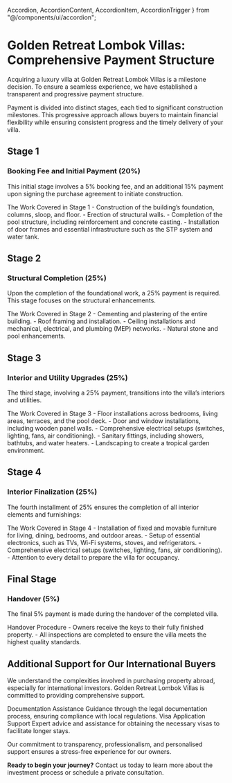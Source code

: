   Accordion,
  AccordionContent,
  AccordionItem,
  AccordionTrigger
} from "@/components/ui/accordion";

# Golden Retreat Lombok Villas: Comprehensive Payment Structure

Acquiring a luxury villa at Golden Retreat Lombok Villas is a milestone decision. To ensure a seamless experience, we have established a transparent and progressive payment structure.

Payment is divided into distinct stages, each tied to significant construction milestones. This progressive approach allows buyers to maintain financial flexibility while ensuring consistent progress and the timely delivery of your villa.

## Stage 1

### Booking Fee and Initial Payment (20%)

This initial stage involves a 5% booking fee, and an additional 15% payment upon signing the purchase agreement to initiate construction.

<Accordion type="single" collapsible>
  <AccordionItem value="item-1">
    <AccordionTrigger className="text-xl font-semibold">
      The Work Covered in Stage 1
    </AccordionTrigger>
    <AccordionContent className="text-sm font-sans text-pretty">
      - Construction of the building’s foundation, columns, sloop, and floor.
    </AccordionContent>
    <AccordionContent className="text-sm font-sans text-pretty">
      - Erection of structural walls.
    </AccordionContent>
    <AccordionContent className="text-sm font-sans text-pretty">
      - Completion of the pool structure, including reinforcement and concrete
      casting.
    </AccordionContent>
    <AccordionContent className="text-sm font-sans text-pretty">
      - Installation of door frames and essential infrastructure such as the STP
      system and water tank.
    </AccordionContent>
  </AccordionItem>
</Accordion>

## Stage 2

### Structural Completion (25%)

Upon the completion of the foundational work, a 25% payment is required. This stage focuses on the structural enhancements.

<Accordion type="single" collapsible>
  <AccordionItem value="item-1">
    <AccordionTrigger className="text-xl font-semibold">
      The Work Covered in Stage 2
    </AccordionTrigger>
    <AccordionContent className="text-sm font-sans text-pretty">
      - Cementing and plastering of the entire building.
    </AccordionContent>
    <AccordionContent className="text-sm font-sans text-pretty">
      - Roof framing and installation.
    </AccordionContent>
    <AccordionContent className="text-sm font-sans text-pretty">
      - Ceiling installations and mechanical, electrical, and plumbing (MEP)
      networks.
    </AccordionContent>
    <AccordionContent className="text-sm font-sans text-pretty">
      - Natural stone and pool enhancements.
    </AccordionContent>
  </AccordionItem>
</Accordion>

## Stage 3

### Interior and Utility Upgrades (25%)

The third stage, involving a 25% payment, transitions into the villa’s interiors and utilities.

<Accordion type="single" collapsible>
  <AccordionItem value="item-1">
    <AccordionTrigger className="text-xl font-semibold">
      The Work Covered in Stage 3
    </AccordionTrigger>
    <AccordionContent className="text-sm font-sans text-pretty">
      - Floor installations across bedrooms, living areas, terraces, and the
      pool deck.
    </AccordionContent>
    <AccordionContent className="text-sm font-sans text-pretty">
      - Door and window installations, including wooden panel walls.
    </AccordionContent>
    <AccordionContent className="text-sm font-sans text-pretty">
      - Comprehensive electrical setups (switches, lighting, fans, air
      conditioning).
    </AccordionContent>
    <AccordionContent className="text-sm font-sans text-pretty">
      - Sanitary fittings, including showers, bathtubs, and water heaters.
    </AccordionContent>
    <AccordionContent className="text-sm font-sans text-pretty">
      - Landscaping to create a tropical garden environment.
    </AccordionContent>
  </AccordionItem>
</Accordion>

## Stage 4

### Interior Finalization (25%)

The fourth installment of 25% ensures the completion of all interior elements and furnishings:

<Accordion type="single" collapsible>
  <AccordionItem value="item-1">
    <AccordionTrigger className="text-xl font-semibold">
      The Work Covered in Stage 4
    </AccordionTrigger>
    <AccordionContent className="text-sm font-sans text-pretty">
      - Installation of fixed and movable furniture for living, dining,
      bedrooms, and outdoor areas.
    </AccordionContent>
    <AccordionContent className="text-sm font-sans text-pretty">
      - Setup of essential electronics, such as TVs, Wi-Fi systems, stoves, and
      refrigerators.
    </AccordionContent>
    <AccordionContent className="text-sm font-sans text-pretty">
      - Comprehensive electrical setups (switches, lighting, fans, air
      conditioning).
    </AccordionContent>
    <AccordionContent className="text-sm font-sans text-pretty">
      - Attention to every detail to prepare the villa for occupancy.
    </AccordionContent>
  </AccordionItem>
</Accordion>

## Final Stage

### Handover (5%)

The final 5% payment is made during the handover of the completed villa.

<Accordion type="single" collapsible>
  <AccordionItem value="item-1">
    <AccordionTrigger className="text-xl font-semibold">
      Handover Procedure
    </AccordionTrigger>
    <AccordionContent className="text-sm font-sans text-pretty">
      - Owners receive the keys to their fully finished property.
    </AccordionContent>
    <AccordionContent className="text-sm font-sans text-pretty">
      - All inspections are completed to ensure the villa meets the highest
      quality standards.
    </AccordionContent>
  </AccordionItem>
</Accordion>

## Additional Support for Our International Buyers

We understand the complexities involved in purchasing property abroad, especially for international investors. Golden Retreat Lombok Villas is committed to providing comprehensive support.

<Accordion type="single" collapsible>
  <AccordionItem value="item-1">
    <AccordionTrigger className="text-xl font-semibold">
      Documentation Assistance
    </AccordionTrigger>
    <AccordionContent className="text-sm font-sans text-pretty">
      Guidance through the legal documentation process, ensuring compliance with
      local regulations.
    </AccordionContent>
  </AccordionItem>
  <AccordionItem value="item-2">
    <AccordionTrigger className="text-xl font-semibold">
      Visa Application Support
    </AccordionTrigger>
    <AccordionContent className="text-sm font-sans text-pretty">
      Expert advice and assistance for obtaining the necessary visas to
      facilitate longer stays.
    </AccordionContent>
  </AccordionItem>
</Accordion>

Our commitment to transparency, professionalism, and personalised support ensures a stress-free experience for our owners.

**Ready to begin your journey?** Contact us today to learn more about the investment process or schedule a private consultation.
